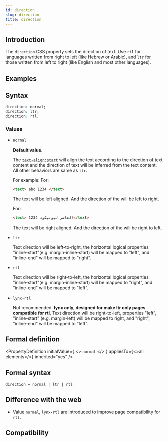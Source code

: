 ```yaml
---
id: direction
slug: direction
title: direction
---
```



## Introduction

The `direction` CSS property sets the direction of text. Use `rtl` for languages written from right to left (like Hebrew or Arabic), and `ltr` for those written from left to right (like English and most other languages).

## Examples


<Go
  example="css-api"
  entry="src/direction"
  defaultFile="src/direction/App.tsx"
  img="https://lf-lynx.tiktok-cdns.com/obj/lynx-artifacts-oss-sg/lynx-website/assets/doc/css/direction.jpg"
  defaultEntryFile="dist/direction.lynx.bundle"
  entry="src/direction"
/>

## Syntax

```css
direction: normal;
direction: ltr;
direction: rtl;
```

### Values

- `normal`

  **Default value**.

  The [`text-align:start`](./text-align) will align the text according to the direction of text content and the direction of text will be inferred from the text content. All other behaviors are same as `ltr`.

  For example:
  For:

  ```html
  <text> abc 1234 </text>
  ```

  The text will be left aligned. And the direction of the will be left to right.

  For:

  ```html
  <text> العاشر ليونيكود 1234</text>
  ```

  The text will be right aligned. And the direction of the will be right to left.

- `ltr`

  Text direction will be left-to-right, the horizontal logical properties "inline-start"(e.g. margin-inline-start) will be mapped to "left", and "inline-end" will be mapped to "right".

- `rtl`

  Text direction will be right-to-left, the horizontal logical properties "inline-start"(e.g. margin-inline-start) will be mapped to "right", and "inline-end" will be mapped to "left".

- `lynx-rtl` <Deprecated/>

  Not recommended. **lynx only, designed for make ltr only pages compatible for rtl**, Text direction will be right-to-left, properties "left", "inline-start" (e.g. margin-left) will be mapped to right, and "right", "inline-end" will be mapped to "left".

## Formal definition


<PropertyDefinition
  initialValue={
    <>
      <code>normal</code>
    </>
  }
  appliesTo={<>all elements</>}
  inherited="yes"
/>

## Formal syntax

```
direction = normal | ltr | rtl
```

## Difference with the web

- Value `normal`, `lynx-rtl` are introduced to improve page compatibility for `rtl`.

## Compatibility


<LegacyCompatTable metadata="css/properties/direction" />
